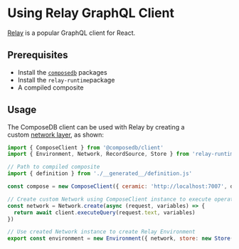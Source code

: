 # Using Relay GraphQL Client
[Relay](https://relay.dev/) is a popular GraphQL client for React.

## Prerequisites
- Install the [`composedb`](../../set-up-your-environment) packages
- Install the `relay-runtime`package
- A compiled composite

## Usage
The ComposeDB client can be used with Relay by creating a custom [network layer](https://relay.dev/docs/guides/network-layer/), as shown:

```jsx
import { ComposeClient } from '@composedb/client'
import { Environment, Network, RecordSource, Store } from 'relay-runtime'

// Path to compiled composite
import { definition } from './__generated__/definition.js'

const compose = new ComposeClient({ ceramic: 'http://localhost:7007', definition })

// Create custom Network using ComposeClient instance to execute operations
const network = Network.create(async (request, variables) => {
  return await client.executeQuery(request.text, variables)
})

// Use created Network instance to create Relay Environment
export const environment = new Environment({ network, store: new Store(new RecordSource()) })
```